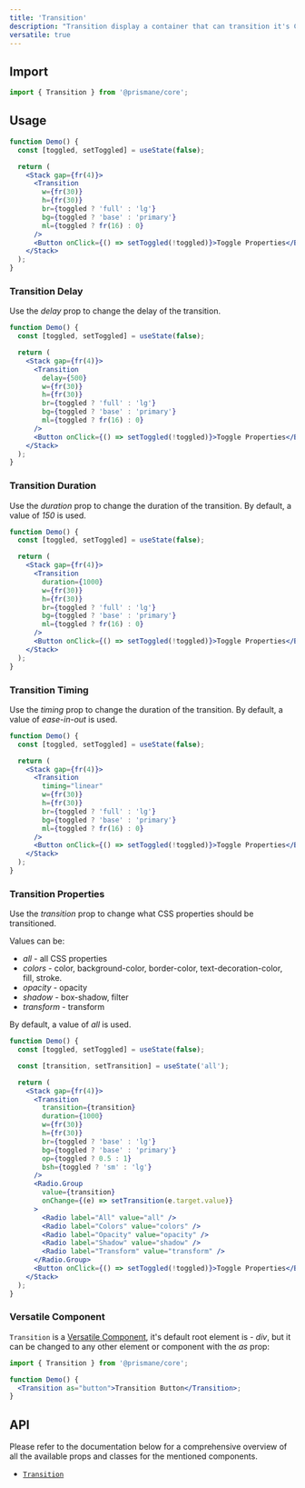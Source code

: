 ---
title: 'Transition'
description: "Transition display a container that can transition it's CSS properties."
versatile: true
---

## Import

```js
import { Transition } from '@prismane/core';
```

## Usage

```jsx preview
function Demo() {
  const [toggled, setToggled] = useState(false);

  return (
    <Stack gap={fr(4)}>
      <Transition
        w={fr(30)}
        h={fr(30)}
        br={toggled ? 'full' : 'lg'}
        bg={toggled ? 'base' : 'primary'}
        ml={toggled ? fr(16) : 0}
      />
      <Button onClick={() => setToggled(!toggled)}>Toggle Properties</Button>
    </Stack>
  );
}
```

### Transition Delay

Use the _delay_ prop to change the delay of the transition.

```jsx preview
function Demo() {
  const [toggled, setToggled] = useState(false);

  return (
    <Stack gap={fr(4)}>
      <Transition
        delay={500}
        w={fr(30)}
        h={fr(30)}
        br={toggled ? 'full' : 'lg'}
        bg={toggled ? 'base' : 'primary'}
        ml={toggled ? fr(16) : 0}
      />
      <Button onClick={() => setToggled(!toggled)}>Toggle Properties</Button>
    </Stack>
  );
}
```

### Transition Duration

Use the _duration_ prop to change the duration of the transition. By default, a value of _150_ is used.

```jsx preview
function Demo() {
  const [toggled, setToggled] = useState(false);

  return (
    <Stack gap={fr(4)}>
      <Transition
        duration={1000}
        w={fr(30)}
        h={fr(30)}
        br={toggled ? 'full' : 'lg'}
        bg={toggled ? 'base' : 'primary'}
        ml={toggled ? fr(16) : 0}
      />
      <Button onClick={() => setToggled(!toggled)}>Toggle Properties</Button>
    </Stack>
  );
}
```

### Transition Timing

Use the _timing_ prop to change the duration of the transition. By default, a value of _ease-in-out_ is used.

```jsx preview
function Demo() {
  const [toggled, setToggled] = useState(false);

  return (
    <Stack gap={fr(4)}>
      <Transition
        timing="linear"
        w={fr(30)}
        h={fr(30)}
        br={toggled ? 'full' : 'lg'}
        bg={toggled ? 'base' : 'primary'}
        ml={toggled ? fr(16) : 0}
      />
      <Button onClick={() => setToggled(!toggled)}>Toggle Properties</Button>
    </Stack>
  );
}
```

### Transition Properties

Use the _transition_ prop to change what CSS properties should be transitioned.

Values can be:

- _all_ - all CSS properties
- _colors_ - color, background-color, border-color, text-decoration-color, fill, stroke.
- _opacity_ - opacity
- _shadow_ - box-shadow, filter
- _transform_ - transform

By default, a value of _all_ is used.

```jsx preview
function Demo() {
  const [toggled, setToggled] = useState(false);

  const [transition, setTransition] = useState('all');

  return (
    <Stack gap={fr(4)}>
      <Transition
        transition={transition}
        duration={1000}
        w={fr(30)}
        h={fr(30)}
        br={toggled ? 'base' : 'lg'}
        bg={toggled ? 'base' : 'primary'}
        op={toggled ? 0.5 : 1}
        bsh={toggled ? 'sm' : 'lg'}
      />
      <Radio.Group
        value={transition}
        onChange={(e) => setTransition(e.target.value)}
      >
        <Radio label="All" value="all" />
        <Radio label="Colors" value="colors" />
        <Radio label="Opacity" value="opacity" />
        <Radio label="Shadow" value="shadow" />
        <Radio label="Transform" value="transform" />
      </Radio.Group>
      <Button onClick={() => setToggled(!toggled)}>Toggle Properties</Button>
    </Stack>
  );
}
```

### Versatile Component

`Transition` is a [Versatile Component](/docs/getting-started/versatile-components), it's default root element is - _div_, but it can be changed to any other element or component with the _as_ prop:

```jsx
import { Transition } from '@prismane/core';

function Demo() {
  <Transition as="button">Transition Button</Transition>;
}
```

## API

Please refer to the documentation below for a comprehensive overview of all the available props and classes for the mentioned components.

- [`Transition`](/docs/components-api/transition-api)
